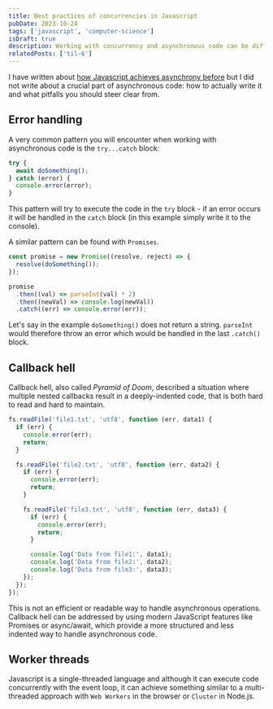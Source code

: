 ```yaml
---
title: Best practices of concurrencies in Javascript
pubDate: 2023-10-24
tags: ['javascript', 'computer-science']
isDraft: true
description: Working with concurrency and asynchronous code can be difficult. Best practices can help
relatedPosts: ['til-6']
---
```



I have written about [how Javascript achieves asynchrony before](/blog/til-6) but I did not write about a crucial part of asynchronous code: how to actually write it and what pitfalls you should steer clear from.

## Error handling

A very common pattern you will encounter when working with asynchronous code is the `try...catch` block:

```js
try {
  await doSomething();
} catch (error) {
  console.error(error);
}
```

This pattern will try to execute the code in the `try` block - if an error occurs it will be handled in the `catch` block (in this example simply write it to the console).

<Aside text="A try...catch block can be used with both synchronous and asynchronous code" />

A similar pattern can be found with `Promises`.

```js
const promise = new Promise((resolve, reject) => {
  resolve(doSomething());
});

promise
  .then((val) => parseInt(val) * 2)
  .then((newVal) => console.log(newVal))
  .catch((err) => console.error(err));
```

Let's say in the example `doSomething()` does not return a string. `parseInt` would therefore throw an error which would be handled in the last `.catch()` block.

## Callback hell

Callback hell, also called _Pyramid of Doom_, described a situation where multiple nested callbacks result in a deeply-indented code, that is both hard to read and hard to maintain.

```js
fs.readFile('file1.txt', 'utf8', function (err, data1) {
  if (err) {
    console.error(err);
    return;
  }

  fs.readFile('file2.txt', 'utf8', function (err, data2) {
    if (err) {
      console.error(err);
      return;
    }

    fs.readFile('file3.txt', 'utf8', function (err, data3) {
      if (err) {
        console.error(err);
        return;
      }

      console.log('Data from file1:', data1);
      console.log('Data from file2:', data2);
      console.log('Data from file3:', data3);
    });
  });
});
```

This is not an efficient or readable way to handle asynchronous operations. Callback hell can be addressed by using modern JavaScript features like Promises or async/await, which provide a more structured and less indented way to handle asynchronous code.

## Worker threads

Javascript is a single-threaded language and although it can execute code concurrently with the event loop, it can achieve something similar to a multi-threaded approach with `Web Workers` in the browser or `Cluster` in Node.js.
